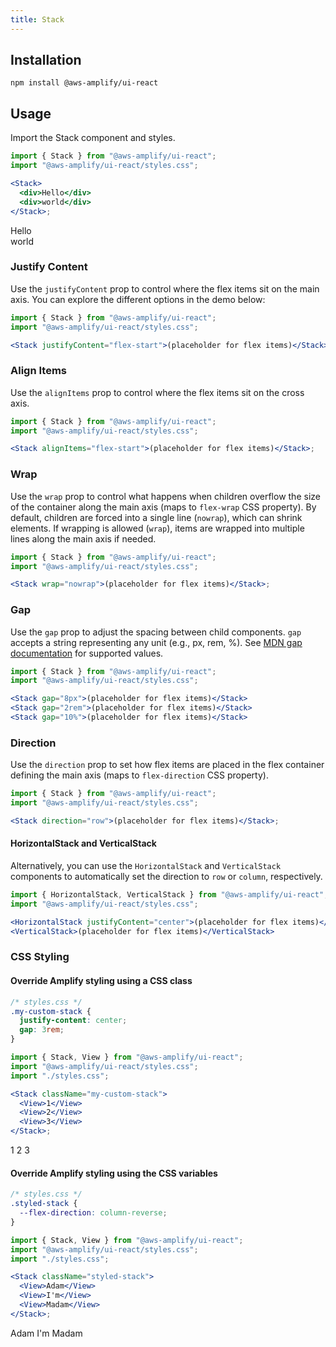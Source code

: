 ```yaml
---
title: Stack
---
```


## Installation

```
npm install @aws-amplify/ui-react
```

## Usage

Import the Stack component and styles.

```jsx
import { Stack } from "@aws-amplify/ui-react";
import "@aws-amplify/ui-react/styles.css";

<Stack>
  <div>Hello</div>
  <div>world</div>
</Stack>;
```

<Stack>
  <div>Hello</div>
  <div>world</div>
</Stack>

### Justify Content

Use the `justifyContent` prop to control where the flex items sit on the main axis. You can explore the different options in the demo below:

```jsx
import { Stack } from "@aws-amplify/ui-react";
import "@aws-amplify/ui-react/styles.css";

<Stack justifyContent="flex-start">(placeholder for flex items)</Stack>;
```

<StackDemo demoType="justifyContent" />

### Align Items

Use the `alignItems` prop to control where the flex items sit on the cross axis.

```jsx
import { Stack } from "@aws-amplify/ui-react";
import "@aws-amplify/ui-react/styles.css";

<Stack alignItems="flex-start">(placeholder for flex items)</Stack>;
```

<StackDemo demoType="alignItems" />

### Wrap

Use the `wrap` prop to control what happens when children overflow the size of the container along the main axis (maps to `flex-wrap` CSS property). By default, children are forced into a single line (`nowrap`), which can shrink elements. If wrapping is allowed (`wrap`), items are wrapped into multiple lines along the main axis if needed. 

```jsx
import { Stack } from "@aws-amplify/ui-react";
import "@aws-amplify/ui-react/styles.css";

<Stack wrap="nowrap">(placeholder for flex items)</Stack>;
```

<StackDemo demoType="wrap" />

### Gap

Use the `gap` prop to adjust the spacing between child components. `gap` accepts a string representing any unit (e.g., px, rem, %). See [MDN gap documentation](https://developer.mozilla.org/en-US/docs/Web/CSS/gap) for supported values. 

```jsx
import { Stack } from "@aws-amplify/ui-react";
import "@aws-amplify/ui-react/styles.css";

<Stack gap="8px">(placeholder for flex items)</Stack>
<Stack gap="2rem">(placeholder for flex items)</Stack>
<Stack gap="10%">(placeholder for flex items)</Stack>
```

<StackDemo demoType="gap" />

### Direction

Use the `direction` prop to set how flex items are placed in the flex container defining the main axis (maps to `flex-direction` CSS property).

```jsx
import { Stack } from "@aws-amplify/ui-react";
import "@aws-amplify/ui-react/styles.css";

<Stack direction="row">(placeholder for flex items)</Stack>;
```

<StackDemo demoType="direction" />

#### HorizontalStack and VerticalStack

Alternatively, you can use the `HorizontalStack` and `VerticalStack` components to automatically set the direction to `row` or `column`, respectively.

```jsx
import { HorizontalStack, VerticalStack } from "@aws-amplify/ui-react";
import "@aws-amplify/ui-react/styles.css";

<HorizontalStack justifyContent="center">(placeholder for flex items)</HorizontalStack>
<VerticalStack>(placeholder for flex items)</VerticalStack>
```

<StackDemo demoType="helpers" />

### CSS Styling

#### Override Amplify styling using a CSS class

```css
/* styles.css */
.my-custom-stack {
  justify-content: center;
  gap: 3rem;
}
```

```jsx
import { Stack, View } from "@aws-amplify/ui-react";
import "@aws-amplify/ui-react/styles.css";
import "./styles.css";

<Stack className="my-custom-stack">
  <View>1</View>
  <View>2</View>
  <View>3</View>
</Stack>;
```

<Stack className="my-custom-stack">
  <View>1</View>
  <View>2</View>
  <View>3</View>
</Stack>

#### Override Amplify styling using the CSS variables

```css
/* styles.css */
.styled-stack {
  --flex-direction: column-reverse;
}
```

```jsx
import { Stack, View } from "@aws-amplify/ui-react";
import "@aws-amplify/ui-react/styles.css";
import "./styles.css";

<Stack className="styled-stack">
  <View>Adam</View>
  <View>I'm</View>
  <View>Madam</View>
</Stack>;
```

<Stack className="styled-stack">
  <View>Adam</View>
  <View>I'm</View>
  <View>Madam</View>
</Stack>
